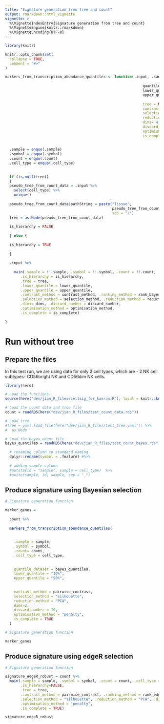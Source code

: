```yaml
---
title: "Signature generation from tree and count"
output: rmarkdown::html_vignette
vignette: >
  %\VignetteIndexEntry{Signature generation from tree and count}
  %\VignetteEngine{knitr::rmarkdown}
  %\VignetteEncoding{UTF-8}
---
```


```r
library(knitr)

knitr::opts_chunk$set(
  collapse = TRUE,
  comment = "#>"
)

markers_from_transcription_abundance_quantiles <- function(.input, .sample, .symbol, .count=NULL, .cell_type,
                                                               
                                                               quantile_dataset,
                                                               lower_quantile, 
                                                               upper_quantile, 
                                                              
                                                               tree = NULL,
                                                               contrast_method = pairwise_contrast, 
                                                               selection_method = "silhouette", 
                                                               reduction_method = "PCA", 
                                                               dims= 4, 
                                                               discard_number = 1000,
                                                               optimisation_method = "penalty",
                                                               is_complete = TRUE) {
  
  
  .sample = enquo(.sample)
  .symbol = enquo(.symbol)
  .count = enquo(.count)
  .cell_type = enquo(.cell_type)
  
  
  if (is.null(tree))
  {
  pseudo_tree_from_count_data = .input %>%
    select(cell_type) %>%
    unique()
  
  pseudo_tree_from_count_data$pathString = paste("Tissue",
                                                 pseudo_tree_from_count_data$cell_type,
                                                 sep = "/")
  tree = as.Node(pseudo_tree_from_count_data)
  
  is_hierarchy = FALSE
  
  } else {
  
  is_hierarchy = TRUE
  
  }
  
  .input %>%
    
    main(.sample = !!.sample, .symbol = !!.symbol, .count = !!.count, .cell_type = !!.cell_type,
       .is_hierarchy = is_hierarchy, 
       .tree = tree,
       .lower_quantile = lower_quantile,
       .upper_quantile = upper_quantile,
       .contrast_method = contrast_method, .ranking_method = rank_bayes, .bayes= quantile_dataset,
       .selection_method = selection_method, .reduction_method = reduction_method, 
       .dims= dims, .discard_number = discard_number,
       .optimisation_method = optimisation_method,
       .is_complete = is_complete)
  
}


```

# Run without tree

## Prepare the files

In this test run, we are using data for only 2 cell types, which are - 2 NK cell subtypes- CD56bright NK and CD56dim NK cells.

```r
library(here)

# Load the functions
source(here("dev/jian_R_files/cellsig_for_kamran.R"), local = knitr::knit_global())

# Load the count data and tree file
count = readRDS(here("dev/jian_R_files/test_count_data.rds"))

# Load tree
#tree = yaml.load_file(here("dev/jian_R_files/test_tree.yaml")) %>% 
#  as.Node

# Load the bayes count file
bayes_quantiles = readRDS(here("dev/jian_R_files/test_count_bayes.rds"))  %>%

  # renaming column to standard naming
  dplyr::rename(symbol = .feature) #%>%
  
  # adding sample column
  #mutate(id = "sample", sample = cell_type)  %>%
  #unite(sample, id, sample, sep = "_")

```


## Produce signature using Bayesian selection

```r

# Signature generation function

marker_genes = 
  
  count %>%
  
  markers_from_transcription_abundance_quantiles(
    
    
    .sample = sample, 
    .symbol = symbol, 
    .count= count,
    .cell_type = cell_type,
    
    
    quantile_dataset = bayes_quantiles,
    lower_quantile = "10%",
    upper_quantile = "90%",
    
    
    contrast_method = pairwise_contrast,
    selection_method = "silhouette", 
    reduction_method = "PCA", 
    dims=2, 
    discard_number = 10,
    optimisation_method = "penalty",
    is_complete = TRUE
  )


```


```r

# Signature generation function

marker_genes

```



## Produce signature using edgeR selection

```r

# Signature generation function

signature_edgeR_robust = count %>%
  main(.sample = sample, .symbol = symbol, .count = count, .cell_type = cell_type,
       .is_hierarchy=FALSE,
       .tree = tree,
       .contrast_method = pairwise_contrast, .ranking_method = rank_edgR_robust_likelihood_ratio, .rank_stat="PValue",
       .selection_method = "silhouette", .reduction_method = "PCA", .dims=2, .discard_number = 10,
       .optimisation_method = "penalty",
       .is_complete = TRUE)

```


```r

signature_edgeR_robust

```